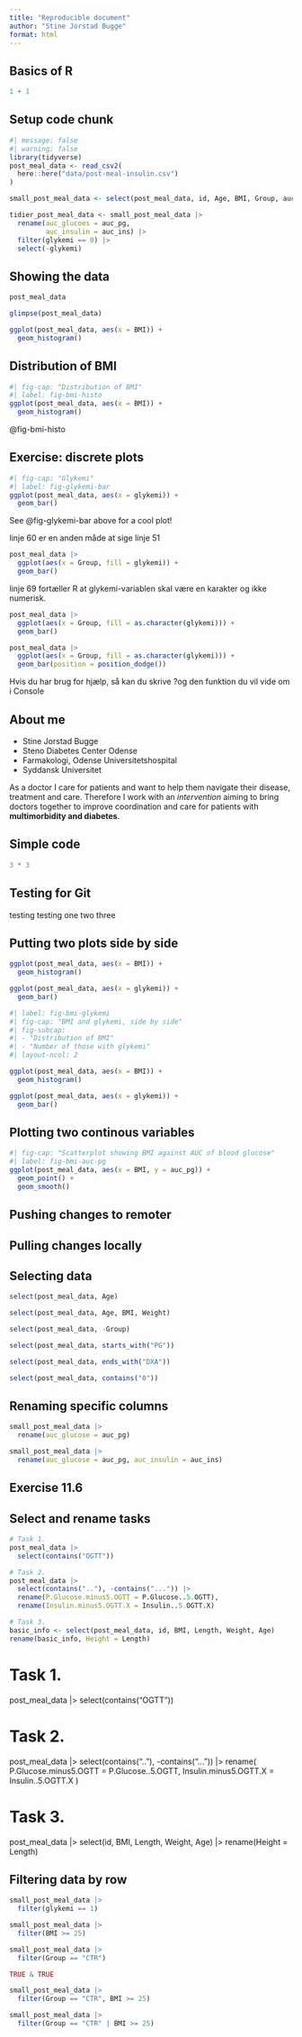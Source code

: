 ```yaml
---
title: "Reproducible document"
author: "Stine Jorstad Bugge"
format: html
---
```


## Basics of R

```r
1 + 1
```

## Setup code chunk

```r
#| message: false
#| warning: false
library(tidyverse)
post_meal_data <- read_csv2(
  here::here("data/post-meal-insulin.csv")
)

small_post_meal_data <- select(post_meal_data, id, Age, BMI, Group, auc_pg, auc_ins, glykemi)

tidier_post_meal_data <- small_post_meal_data |>
  rename(auc_glucoes = auc_pg, 
         auc_insulin = auc_ins) |>
  filter(glykemi == 0) |>
  select(-glykemi)
```
## Showing the data
```r
post_meal_data
```
```r
glimpse(post_meal_data)
```

```r
ggplot(post_meal_data, aes(x = BMI)) +
  geom_histogram()
```
## Distribution of BMI

```r
#| fig-cap: "Distribution of BMI"
#| label: fig-bmi-histo
ggplot(post_meal_data, aes(x = BMI)) +
  geom_histogram()
```

@fig-bmi-histo

## Exercise: discrete plots

```r
#| fig-cap: "Glykemi"
#| label: fig-glykemi-bar
ggplot(post_meal_data, aes(x = glykemi)) +
  geom_bar()
```

See @fig-glykemi-bar above for a cool plot!

 linje 60 er en anden måde at sige linje 51 

```r
post_meal_data |>
  ggplot(aes(x = Group, fill = glykemi)) +
  geom_bar()
```

linje 69 fortæller R at glykemi-variablen skal være en karakter og ikke numerisk.

```r
post_meal_data |>
  ggplot(aes(x = Group, fill = as.character(glykemi))) +
  geom_bar()
```

```r
post_meal_data |>
  ggplot(aes(x = Group, fill = as.character(glykemi))) +
  geom_bar(position = position_dodge())
```
Hvis du har brug for hjælp, så kan du skrive ?og den funktion du vil vide om i Console

## About me
- Stine Jorstad Bugge
- Steno Diabetes Center Odense
- Farmakologi, Odense Universitetshospital
- Syddansk Universitet

As a doctor I care for patients and want to help them navigate their disease, treatment and care. Therefore I work with an *intervention* aiming to bring doctors together to improve coordination and care for patients with **multimorbidity and diabetes**.

## Simple code
```r
3 * 3
```
## Testing for Git
testing testing one two three

## Putting two plots side by side 

```r
ggplot(post_meal_data, aes(x = BMI)) +
  geom_histogram()
```

```r
ggplot(post_meal_data, aes(x = glykemi)) +
  geom_bar()
``` 
```r
#| label: fig-bmi-glykemi
#| fig-cap: "BMI and glykemi, side by side"
#| fig-subcap:
#| - "Distribution of BMI"
#| - "Number of those with glykemi"
#| layout-ncol: 2

ggplot(post_meal_data, aes(x = BMI)) +
  geom_histogram()

ggplot(post_meal_data, aes(x = glykemi)) +
  geom_bar()
```

## Plotting two continous variables

```r
#| fig-cap: "Scatterplot showing BMI against AUC of blood glucose"
#| label: fig-bmi-auc-pg
ggplot(post_meal_data, aes(x = BMI, y = auc_pg)) +
  geom_point() +
  geom_smooth()
```

## Pushing changes to remoter

## Pulling changes locally

## Selecting data

```r
select(post_meal_data, Age)

select(post_meal_data, Age, BMI, Weight)

select(post_meal_data, -Group)

select(post_meal_data, starts_with("PG"))

select(post_meal_data, ends_with("DXA"))

select(post_meal_data, contains("0"))
```

## Renaming specific columns

```r
small_post_meal_data |>
  rename(auc_glucose = auc_pg)

small_post_meal_data |>
  rename(auc_glucose = auc_pg, auc_insulin = auc_ins)
```

## Exercise 11.6

## Select and rename tasks

```r
# Task 1.
post_meal_data |>
  select(contains("OGTT"))

# Task 2.
post_meal_data |>
  select(contains(".."), -contains("...")) |>
  rename(P.Glucose.minus5.OGTT = P.Glucose..5.OGTT),
  rename(Insulin.minus5.OGTT.X = Insulin..5.OGTT.X)

# Task 3.
basic_info <- select(post_meal_data, id, BMI, Length, Weight, Age)
rename(basic_info, Height = Length)
```

# Task 1.
post_meal_data |>
  select(contains("OGTT"))

# Task 2.
post_meal_data |>
  select(contains(".."), -contains("...")) |>
  rename(
    P.Glucose.minus5.OGTT = P.Glucose..5.OGTT,
    Insulin.minus5.OGTT.X = Insulin..5.OGTT.X
  )

# Task 3.
post_meal_data |>
  select(id, BMI, Length, Weight, Age) |>
  rename(Height = Length)

## Filtering data by row
```r
small_post_meal_data |>
  filter(glykemi == 1)

small_post_meal_data |>
  filter(BMI >= 25)

small_post_meal_data |>
  filter(Group == "CTR")
```

```r
TRUE & TRUE
```
```r
small_post_meal_data |>
  filter(Group == "CTR", BMI >= 25)

small_post_meal_data |>
  filter(Group == "CTR" | BMI >= 25)
```

